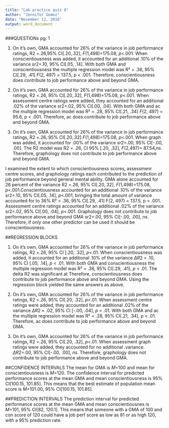 ```yaml
---
title: "Lab practice quiz 8"
author: "Jennifer Gomez"
date: "November 12, 2016"
output: word_document
---
```


###QUESTIONs pg. 1

1) On it's own, GMA accounted for 26% of the variance in job performance ratings, R2 =.26,95% CI[.20,.32], *F*(1,498)=175.08, *p*<.001. When conscientiousness was added, it accounted for an additional .10% of the variance sr2=.10, 95% CI[.05, .14]. With both GMA and conscientiousness the multiple regression model was R² = .36, 95% CI[.29, .41] *F*(2, 497) = 137.5, p < .001. Therefore, conscientiousness does contribute to job performance above and beyond GMA. 

2) On it's own, GMA accounted for 26% of the variance in job performance ratings, R2 =.26, 95% CI[.20,.32], *F*(1,498)=175.08, *p*<.001. When assessment centre ratings were added, they accounted for an additional .02% of the variance sr2=.02, 95% CI[.00, .04]. With both GMA and ac the multiple regression model was R² = .28, 95% CI[.21, .34] *F*(2, 497) = 95.6, p < .001. Therefore, ac does contribute to job performance above and beyond GMA. 

3) On it's own, GMA accounted for 26% of the variance in job performance ratings, R2 =.26, 95% CI[.20,.32] *F*(1,498)=175.08, *p*<.001. When graph was added, it accounted for .00% of the variance sr2=.00, 95% CI[-.00, .00]. The R2 model was R2 = .26, CI 95% [.20, .32], *F*(2,497)= 87.54,*ns*. Therefore, graphology does not contribute to job performance above and beyond GMA. 

I examined the extent to which conscientiousness scores, assessmenr centre scores, and graphology ratings each contributed to the prediction of job performance beyond general mental ability. GMA alone accounted for 26 percent of the variance R2 =.26, 95% CI[.20,.32], *F*(1,498)=175.08, *p*<.001.Conscientiousness accounted for an additional .10% of the variance sr2=.10, 95% CI[.05, .14], *p*<.001, bringing the total amount of variance accounted for to 36% R² = .36, 95% CI[.29, .41] F(2, 497) = 137.5, p < .001. Assessment centre ratings accounted for an additional .02% of the variance sr2=.02, 95% CI[.00, .04], *p*<.001. Graphology does not contribute to job performance above and beyond GMA sr2=.00, 95% CI[-.00, .00], *ns*. Therefore, if only one other predictor can be used it should be conscientiousness. 

##REGRESSION BLOCKS

1. On it's own, GMA accounted for 26% of the variance in job performance ratings, R2 =.26, 95% CI [.20, .32], *p*<.01. When conscientiousness was added, it accounted for an additional .10% of the variance $\Delta R2$ = .10, 95% CI [.05, .14], *p* < .01. With both GMA and conscientiousness the multiple regression model was R² = .36, 95% CI[.29, .41], *p* < .01. The delta R2 was significant at  Therefore, conscientiousness does contribute to job performance above and beyond GMA. Using the regression block yielded the same answers as above. 

2. On it's own, GMA accounted for 26% of the variance in job performance ratings, R2 =.26, 95% CI[.20, .32], *p*<.01. When assessment centre ratings were added, they accounted for an additional .02% of the variance $\Delta R2$ = .02, 95% CI [-.00, .04], *p* < .01. With both GMA and ac the multiple regression model was R² = .28, 95% CI[.21, .34], p < .01. Therefore, ac does contribute to job performance above and beyond GMA. 

3.  On it's own, GMA accounted for 26% of the variance in job performance ratings, R2 =.26, 95% CI[.20, .32], *p*<.01. When assessment graph ratings were added, they accounted for no additional .variance. $\Delta R2$=.00, 95% CI[-.00, .00], *ns*. Therefore, graphology does not contribute to job performance above and beyond GMA. 

##CONFIDENCE INTERVALS
The mean for GMA is *M*=100 and mean for conscientiousness is *M*=120. The confidence interval for predicted performance scores at the mean GMA and mean conscientiousness is 95% CI[100.15, 101.85]. This means that the best estimate of population mean score is *M*=101.00, 95% CI[100.15, 101.85].

##PREDICTION INTERVALS
The prediction interval for predicted performance scores at the mean GMA and mean conscientiousnes is *M*=101, 95% CI[82, 120.1]. This means that someone with a GMA of 100 and con score of 120 could have a job perf score as low as 81 or as high 120, with a 95% prediction rate. 